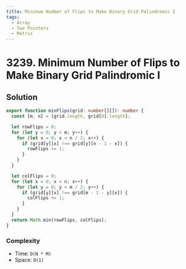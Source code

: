 ```yaml
---
title: Minimum Number of Flips to Make Binary Grid Palindromic I
tags:
  - Array
  - Two Pointers
  - Matrix
---
```


# 3239. Minimum Number of Flips to Make Binary Grid Palindromic I

<Badges>
  <LevelBadge level="medium" />
  <TopicBadge name="Array" slug="array" />
  <TopicBadge name="Two Pointers" slug="two-pointers" />
  <TopicBadge name="Matrix" slug="matrix" />
</Badges>

## Solution

```typescript filename="solution.ts" copy
export function minFlips(grid: number[][]): number {
  const [m, n] = [grid.length, grid[0].length];

  let rowFlips = 0;
  for (let y = 0; y < m; y++) {
    for (let x = 0; x < n / 2; x++) {
      if (grid[y][x] !== grid[y][n - 1 - x]) {
        rowFlips += 1;
      }
    }
  }

  let colFlips = 0;
  for (let x = 0; x < n; x++) {
    for (let y = 0; y < m / 2; y++) {
      if (grid[y][x] !== grid[m - 1 - y][x]) {
        colFlips += 1;
      }
    }
  }
  return Math.min(rowFlips, colFlips);
}
```

### Complexity

- Time: `O(N * M)`
- Space: `O(1)`

<ProblemLink
  codingSite="leetcode"
  href="https://leetcode.com/problems/minimum-number-of-flips-to-make-binary-grid-palindromic-i"
  title="Minimum Number of Flips to Make Binary Grid Palindromic I"
/>
